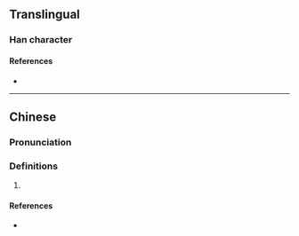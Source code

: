 {{character info}}
==Translingual==

===Han character===
{{Han char|rn=30|rad=口|as=11|sn=14|four=|canj=RCMWV|ids=⿱只要}}

====References====
* {{Han ref|kx=0206.201|hdz=10677.140|uh=5626|ud=22054}}

----

==Chinese==
{{zh-forms}}

===Pronunciation===
{{zh-pron
|m=jiào
|c=ziu3
|h=pfs=
|md=
|mn=
|w=
|mc=
|oc=
|cat=con
}}

===Definitions===
{{zh-hanzi}}

# {{lb|zh|dialectal}} {{contraction of|zh|只要}}

====References====
* {{cite-web|en|url=http://www.iso10646hk.net/jp/document/download.jsp|site=Jyutping Database (iso10646hk.net)|title=Cantonese Pronunciation List|section=Part 1|page=83}}